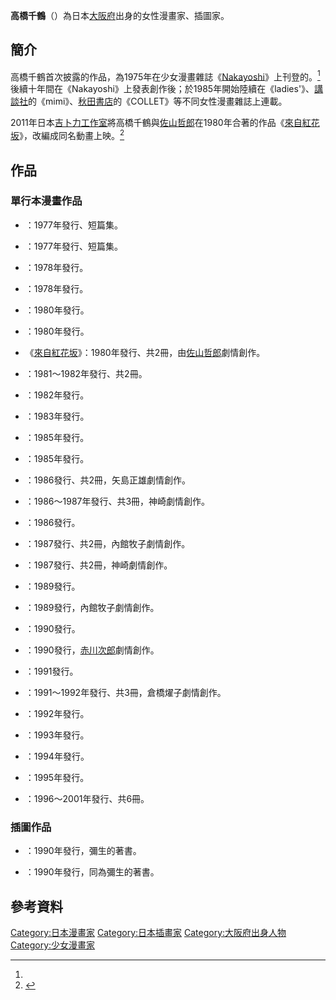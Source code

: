 {{noteTA
|1=zh-tw:來自紅花坂; zh-hk:紅花坂上的海; zh-cn:来自虞美人之坡
}}
{{Infobox 漫畫家
|姓名 = 高橋千鶴
|畫像 = 
|畫像尺寸 = 
|附註 = 
|本名 = 高橋千鶴
|日語原文 = {{lang|ja|たかはし ちづる}}
|羅馬字 = Takahashi Chizuru
|出生日期 = 3月18日<ref name="P222">{{cite book |title={{lang|ja|《漫画家人名事典》}}|year=2003 |publisher={{lang|ja|日外アソシエーツ}} |isbn=978-4816917608|page=222頁}}</ref>
|出生地點 = [[大阪府|大阪府]]
|逝世日期 = 
|逝世地點 = 
|國籍 = {{flagicon|JPN}}[[日本|日本]]
|職業 = 漫畫家、插畫家
|活躍時期 = 1975年 - 
|類型 = [[少女漫畫|少女漫畫]]
|代表作 = [[來自紅花坂#原作漫畫|來自紅花坂]]<br/>虞美人老大
|獎項 = 
|簽名 = 
|官方網站 = 
}}
{{Japanese|japanese=高橋 千鶴|kana=たかはし ちづる|romaji=Takahashi Chizuru}}

'''高橋千鶴'''（{{bd||3月18日}}）為日本[[大阪府|大阪府]]出身的女性漫畫家、插圖家。

== 簡介 ==
高橋千鶴首次披露的作品，為1975年在少女漫畫雜誌《[[Nakayoshi|Nakayoshi]]》上刊登的{{nihongo|《露蒂的生日》|ルーディの誕生日}}。<ref name="P222"></ref>後續十年間在《Nakayoshi》上發表創作後；於1985年開始陸續在《ladies'》、[[講談社|講談社]]的《mimi》、[[秋田書店|秋田書店]]的《COLLET》等不同女性漫畫雜誌上連載。

2011年日本[[吉卜力工作室|吉卜力工作室]]將高橋千鶴與[[佐山哲郎|佐山哲郎]]在1980年合著的作品《[[來自紅花坂|來自紅花坂]]》，改編成同名動畫上映。<ref>{{cite book |title={{lang|ja|《スタジオジブリの軌跡 1984-2011》}}|year=2011 |publisher=[[德間書店|德間書店]]|isbn=978-4-19-720326-0|page=162頁}}</ref>

== 作品 ==
=== 單行本漫畫作品 ===
*{{nihongo|《噗噜噜咖啡凍》|プルルンコーヒーゼリー}}：1977年發行、短篇集。
*{{nihongo|《小翼的音符號》|翼ちゃんのト音記号}}：1977年發行、短篇集。
*{{nihongo|《早安梅格》|GOOD MORNING メグ}}：1978年發行。
*{{nihongo|《小夜子帶來的星信息》|小夜子より…星便り}}：1978年發行。
*{{nihongo|《笑一個！梅格》|LET'S SMILE メグ}}：1980年發行。
*{{nihongo|《一半的幸福》|しあわせ半分こ}}：1980年發行。
*《[[來自紅花坂#原作漫畫|來自紅花坂]]》：1980年發行、共2冊，由[[佐山哲郎|佐山哲郎]]劇情創作。
*{{nihongo|《乳白色女郎》|ミルキー☆レディ}}：1981～1982年發行、共2冊。
*{{nihongo|《焦糖味的感覺》|きゃらめるフィーリング}}：1982年發行。
*{{nihongo|《櫻桃雙重奏》|さくらんぼデュエット}}：1983年發行。
*{{nihongo|《愛麗絲之吻》|アリスにきっす}}：1985年發行。
*{{nihongo|《令人雀躍的幻想曲》|わくわくファンタジア}}：1985年發行。
*{{nihongo|《16歲的最後衝刺》|16歳のラストスパート}}：1986發行、共2冊，矢島正雄劇情創作。
*{{nihongo|《背號16的瑪麗》|マリエ背番号16 }}：1986～1987年發行、共3冊，神崎{{lang|ja|あおい}}劇情創作。
*{{nihongo|《王子殿下》|王子さまーっ}}：1986發行。
*{{nihongo|《丸之內棉花俱樂部》|丸の内コットンクラブ}}：1987發行、共2冊，內館牧子劇情創作。
*{{nihongo|《粉紅少女》|ピンクのイレブン}}：1987發行、共2冊，神崎{{lang|ja|あおい}}劇情創作。
*{{nihongo|《獅子不要哭》|ライオンは泣かない}}：1989發行。
*{{nihongo|《粉紅鯨》|ピンクのくじら}}：1989發行，內館牧子劇情創作。
*{{nihongo|《蕃茄的氣息》|トマト・フレーバー}}：1990發行。
*{{nihongo|《三姊妹偵探團》|三姉妹探偵団}}：1990發行，[[赤川次郎|赤川次郎]]劇情創作。
*{{nihongo|《流失的歲月》|時の流れに泣かされて}}：1991發行。
*{{nihongo|《紫草戀》|戀むらさき}}：1991～1992年發行、共3冊，倉橋燿子劇情創作。
*{{nihongo|《黑暗的呼喚》|暗闇の彼方}}：1992年發行。
*{{nihongo|《溫柔的包容》|やさしさに包まれて}}：1993年發行。
*{{nihongo|《若葉白書》|若葉白書}}：1994年發行。
*{{nihongo|《向醫院前進》|病院へ行こう}}：1995年發行。
*{{nihongo|《虞美人老大》|ママは元総長}}：1996～2001年發行、共6冊。

=== 插圖作品===
*{{nihongo|《喜歡你、喜歡夢想的六年生亞衣》|亜衣六年生きみが好き ゆめが好き}}：1990年發行，彌生{{lang|ja|まゆ}}的著書。
*{{nihongo|《想說喜歡你的5年級皋月》|さつき5年生 好きって言いたい}}：1990年發行，同為彌生{{lang|ja|まゆ}}的著書。

== 參考資料 ==
{{reflist}}

{{DEFAULTSORT:Takahashi Chizuru}}

[[Category:日本漫畫家|Category:日本漫畫家]]
[[Category:日本插畫家|Category:日本插畫家]]
[[Category:大阪府出身人物|Category:大阪府出身人物]]
[[Category:少女漫畫家|Category:少女漫畫家]]